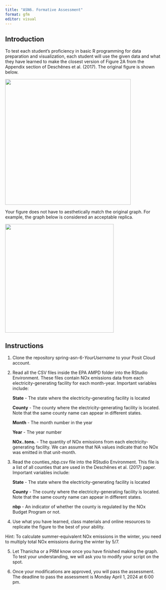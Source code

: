 ```yaml
---
title: "ASN6. Formative Assessment"
format: gfm
editor: visual
---
```


## Introduction

To test each student's proficiency in basic R programming for data preparation and visualization, each student will use the given data and what they have learned to make the closest version of Figure 2A from the Appendix section of Deschênes et al. (2017). The original figure is shown below.

![](fig2a.png){fig-align="center" width="405"}

Your figure does not have to aesthetically match the original graph. For example, the graph below is considered an acceptable replica.

![](rep_fig2a.png){fig-align="center" width="350"}

## Instructions

1.  Clone the repository spring-asn-6-*YourUsername* to your Posit Cloud account.

2.  Read all the CSV files inside the EPA AMPD folder into the RStudio Environment. These files contain NOx emissions data from each electricity-generating facility for each month-year. Important variables include:

    **State** - The state where the electricity-generating facility is located

    **County** - The county where the electricity-generating facility is located. Note that the same county name can appear in different states.

    **Month** - The month number in the year

    **Year** - The year number

    **NOx..tons.** - The quantity of NOx emissions from each electricity-generating facility. We can assume that NA values indicate that no NOx was emitted in that unit-month.

3.  Read the counties_nbp.csv file into the RStudio Environment. This file is a list of all counties that are used in the Deschênes et al. (2017) paper. Important variables include:

    **State** - The state where the electricity-generating facility is located

    **County** - The county where the electricity-generating facility is located. Note that the same county name can appear in different states.

    **nbp** - An indicator of whether the county is regulated by the NOx Budget Program or not.

4.  Use what you have learned, class materials and online resources to replicate the figure to the best of your ability.

Hint: To calculate summer-equivalent NOx emissions in the winter, you need to multiply total NOx emissions during the winter by 5/7.

5.  Let Thanicha or a PRM know once you have finished making the graph. To test your understanding, we will ask you to modify your script on the spot.

6.  Once your modifications are approved, you will pass the assessment. The deadline to pass the assessment is Monday April 1, 2024 at 6:00 pm.
